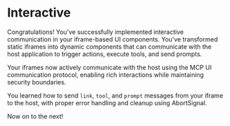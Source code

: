 # Interactive

Congratulations! You've successfully implemented interactive communication in your iframe-based UI components. You've transformed static iframes into dynamic components that can communicate with the host application to trigger actions, execute tools, and send prompts.

Your iframes now actively communicate with the host using the MCP UI communication protocol, enabling rich interactions while maintaining security boundaries.

You learned how to send `link`, `tool`, and `prompt` messages from your iframe to the host, with proper error handling and cleanup using AbortSignal.

Now on to the next!
